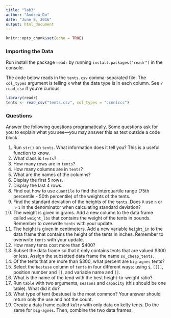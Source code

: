 ---
title: "lab3"
author: "Andrew Do"
date: "June 8, 2016"
output: html_document
---

```{r setup, include=FALSE}
knitr::opts_chunk$set(echo = TRUE)
```

### Importing the Data
Run install the package `readr` by running `install.packages("readr")` in the console.

The code below reads in the `tents.csv` comma-separated file.  The `col_types` argument is telling `R` what the data type is in each column.  See `?read_csv` if you're curious.
```{r}
library(readr)
tents <- read_csv("tents.csv", col_types = "ccnniccc")
```

### Questions
Answer the following questions programatically.  Some questions ask for you to explain what you see---you may answer this as text outside a code block.

1. Run `str()` on `tents`.  What information does it tell you? This is a useful function to know.
2. What class is `tents`?
3. How many rows are in `tents`?
4. How many columns are in `tents`?
5. What are the names of the columns?
6. Display the first 5 rows.
7. Display the last 4 rows.
8. Find out how to use `quantile` to find the interquartile range (75th percentile - 50th percentile) of the weights of the tents.
9. Find the standard deviation of the heights of the `tents`.  Does `R` use `n` or `n-1` in the denominator when calculating standard deviation?
10. The weight is given in grams.  Add a new column to the data frame called `weight_lbs` that contains the weight of the tents in pounds.  Remember to overwrite `tents` with your update.
11. The height is given in centimeters.  Add a new variable `height_in` to the data frame that contains the height of the tents in inches. Remember to overwrite `tents` with your update.
12. How many tents cost more than $400?
13. Subset the data frame so that it only contains tents that are valued $300 or less.  Assign the subsetted data frame the name `so_cheap_tents`.
14. Of the tents that are more than $300, what percent are `big-agnes` tents?
15. Select the `bestuse` column of `tents` in four different ways: using `$`, `[[]]`, position number and `[]`, and variable name and `[]`. 
16. What is the name of the tend with the best height-to-weight ratio?
17. Run `table` with two arguments, `seasons` and `capacity` (this should be one table).  What did it do?
18. What type of tent (bestuse) is the most common? Your answer should return only the use and not the count.
19. Create a data frame called `kelty` with only data on kelty tents.  Do the same for `big-agnes`.  Then, combine the two data frames.
